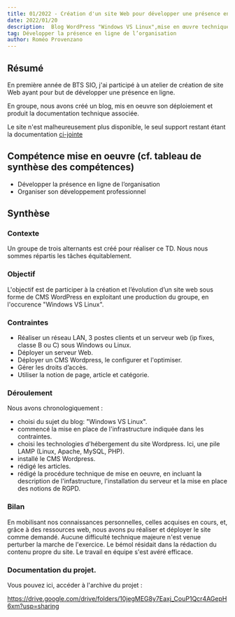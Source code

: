 ```yaml
---
title: 01/2022 - Création d'un site Web pour développer une présence en ligne
date: 2022/01/20
description:  Blog WordPress "Windows VS Linux",mise en œuvre technique, rédaction d'articles et application du RGPD.
tag: Développer la présence en ligne de l’organisation
author: Roméo Provenzano
---
```


## Résumé

En première année de BTS SIO, j'ai participé à un atelier de création de site Web ayant pour but de développer une présence en ligne.

En groupe, nous avons créé un blog, mis en oeuvre son déploiement et produit la documentation technique associée.

Le site n'est malheureusement plus disponible, le seul support restant étant la documentation [ci-jointe](https://drive.google.com/drive/folders/10jegMEG8y7Eaxj_CouP1Qcr4AGepH6xm?usp=sharing)

## Compétence mise en oeuvre (cf. tableau de synthèse des compétences)

- Développer la présence en ligne de l’organisation 
- Organiser son développement professionnel

## Synthèse

### Contexte

Un groupe de trois alternants est créé pour réaliser ce TD.
Nous nous sommes répartis les tâches équitablement.

### Objectif

L'objectif est de participer à la création et l’évolution d’un site web sous forme de CMS WordPress en exploitant une production du groupe, en l'occurence "Windows VS Linux".

### Contraintes

- Réaliser un réseau LAN, 3 postes clients et un serveur web (ip fixes, classe B ou C) sous Windows ou Linux.
- Déployer un serveur Web.
- Déployer un CMS Wordpress, le configurer et l'optimiser.
- Gérer les droits d’accès.
- Utiliser la notion de page, article et catégorie.

### Déroulement

Nous avons chronologiquement :
- choisi du sujet du blog:  "Windows VS Linux". 
- commencé la mise en place de l'infrastructure indiquée dans les contraintes.
- choisi les technologies d'hébergement du site Wordpress. Ici, une pile LAMP (Linux, Apache, MySQL, PHP).
- installé le CMS Wordpress.
- rédigé les articles.
- rédigé la procédure technique de mise en oeuvre, en incluant la description de l'infastructure, l'installation du serveur et la mise en place des notions de RGPD.

### Bilan

En mobilisant nos connaissances personnelles, celles acquises en cours, et, grâce à des ressources web, nous avons pu réaliser et déployer le site comme demandé.
Aucune difficulté technique majeure n'est venue perturber la marche de l'exercice. Le bémol résidait dans la rédaction du contenu propre du site.
Le travail en équipe s'est avéré efficace.

### Documentation du projet.

Vous pouvez ici, accéder à l'archive du projet :

https://drive.google.com/drive/folders/10jegMEG8y7Eaxj_CouP1Qcr4AGepH6xm?usp=sharing


